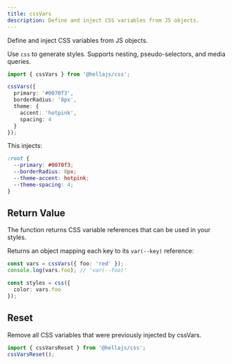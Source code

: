 ```yaml
---
title: cssVars
description: Define and inject CSS variables from JS objects.
---
```


<p >Define and inject CSS variables from JS objects.</p>

Use `css` to generate styles. Supports nesting, pseudo-selectors, and media queries.

```typescript
import { cssVars } from '@hellajs/css';

cssVars({
  primary: '#0070f3',
  borderRadius: '8px',
  theme: {
    accent: 'hotpink',
    spacing: 4
  }
});
```

This injects:

```css
:root {
  --primary: #0070f3;
  --borderRadius: 8px;
  --theme-accent: hotpink;
  --theme-spacing: 4;
}
```

## Return Value

The function returns CSS variable references that can be used in your styles.

Returns an object mapping each key to its `var(--key)` reference:

```typescript
const vars = cssVars({ foo: 'red' });
console.log(vars.foo); // 'var(--foo)'

const styles = css({
  color: vars.foo
});
```

## Reset

Remove all CSS variables that were previously injected by cssVars.

```typescript
import { cssVarsReset } from '@hellajs/css';
cssVarsReset();
```